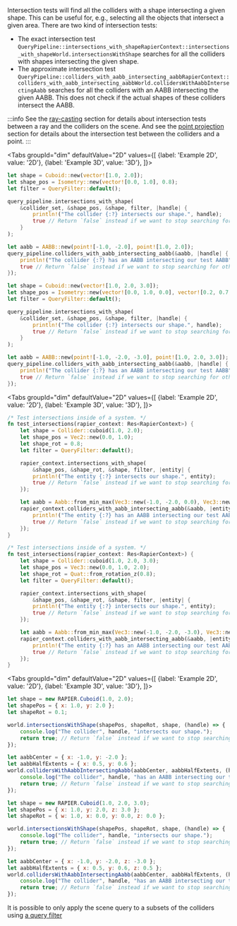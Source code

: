 
Intersection tests will find all the colliders with a shape intersecting a given shape. This can be useful for, e.g.,
selecting all the objects that intersect a given area. There are two kind of intersection tests:
- The exact intersection test <rapier>`QueryPipeline::intersections_with_shape`</rapier><bevy>`RapierContext::intersections_with_shape`</bevy><js>`World.intersectionsWithShape`</js>
  searches for all the colliders with shapes intersecting the given shape.
- The approximate intersection test <rapier>`QueryPipeline::colliders_with_aabb_intersecting_aabb`</rapier><bevy>`RapierContext::colliders_with_aabb_intersecting_aabb`</bevy><js>`World.collidersWithAabbIntersectingAabb`</js> searches
for all the colliders with an AABB intersecting the given AABB. This does not check if the actual shapes of these colliders
intersect the AABB.

:::info
See the [ray-casting](#ray-casting) section for details about intersection tests between a ray and the colliders on the scene.
And see the [point projection](#point-projection) section for details about the intersection test between the colliders and
a point.
:::

<rapier>

<Tabs
    groupId="dim"
    defaultValue="2D"
    values={[
        {label: 'Example 2D', value: '2D'},
        {label: 'Example 3D', value: '3D'},
    ]}>
<TabItem value="2D">

```rust
let shape = Cuboid::new(vector![1.0, 2.0]);
let shape_pos = Isometry::new(vector![0.0, 1.0], 0.8);
let filter = QueryFilter::default();

query_pipeline.intersections_with_shape(
    &collider_set, &shape_pos, &shape, filter, |handle| {
        println!("The collider {:?} intersects our shape.", handle);
        true // Return `false` instead if we want to stop searching for other colliders that contain this point.
    }
);

let aabb = AABB::new(point![-1.0, -2.0], point![1.0, 2.0]);
query_pipeline.colliders_with_aabb_intersecting_aabb(&aabb, |handle| {
    println!("The collider {:?} has an AABB intersecting our test AABB", handle);
    true // Return `false` instead if we want to stop searching for other colliders that contain this point.
});
```

</TabItem>
<TabItem value="3D">

```rust
let shape = Cuboid::new(vector![1.0, 2.0, 3.0]);
let shape_pos = Isometry::new(vector![0.0, 1.0, 0.0], vector![0.2, 0.7, 0.1]);
let filter = QueryFilter::default();

query_pipeline.intersections_with_shape(
    &collider_set, &shape_pos, &shape, filter, |handle| {
        println!("The collider {:?} intersects our shape.", handle);
        true // Return `false` instead if we want to stop searching for other colliders that contain this point.
    }
);

let aabb = AABB::new(point![-1.0, -2.0, -3.0], point![1.0, 2.0, 3.0]);
query_pipeline.colliders_with_aabb_intersecting_aabb(&aabb, |handle| {
    println!("The collider {:?} has an AABB intersecting our test AABB", handle);
    true // Return `false` instead if we want to stop searching for other colliders that contain this point.
});
```

</TabItem>
</Tabs>

</rapier>
<bevy>

<Tabs
    groupId="dim"
    defaultValue="2D"
    values={[
        {label: 'Example 2D', value: '2D'},
        {label: 'Example 3D', value: '3D'},
    ]}>
<TabItem value="2D">

```rust
/* Test intersections inside of a system. */
fn test_intersections(rapier_context: Res<RapierContext>) {
    let shape = Collider::cuboid(1.0, 2.0);
    let shape_pos = Vec2::new(0.0, 1.0);
    let shape_rot = 0.8;
    let filter = QueryFilter::default();

    rapier_context.intersections_with_shape(
        &shape_pos, &shape_rot, &shape, filter, |entity| {
        println!("The entity {:?} intersects our shape.", entity);
        true // Return `false` instead if we want to stop searching for other colliders that contain this point.
    });

    let aabb = Aabb::from_min_max(Vec3::new(-1.0, -2.0, 0.0), Vec3::new(1.0, 2.0, 0.0));
    rapier_context.colliders_with_aabb_intersecting_aabb(&aabb, |entity| {
        println!("The entity {:?} has an AABB intersecting our test AABB", entity);
        true // Return `false` instead if we want to stop searching for other colliders that contain this point.
    });
}
```

</TabItem>
<TabItem value="3D">

```rust
/* Test intersections inside of a system. */
fn test_intersections(rapier_context: Res<RapierContext>) {
    let shape = Collider::cuboid(1.0, 2.0, 3.0);
    let shape_pos = Vec3::new(0.0, 1.0, 2.0);
    let shape_rot = Quat::from_rotation_z(0.8);
    let filter = QueryFilter::default();

    rapier_context.intersections_with_shape(
        &shape_pos, &shape_rot, &shape, filter, |entity| {
        println!("The entity {:?} intersects our shape.", entity);
        true // Return `false` instead if we want to stop searching for other colliders that contain this point.
    });

    let aabb = Aabb::from_min_max(Vec3::new(-1.0, -2.0, -3.0), Vec3::new(1.0, 2.0, 3.0));
    rapier_context.colliders_with_aabb_intersecting_aabb(&aabb, |entity| {
        println!("The entity {:?} has an AABB intersecting our test AABB", entity);
        true // Return `false` instead if we want to stop searching for other colliders that contain this point.
    });
}
```

</TabItem>
</Tabs>

</bevy>
<js>

<Tabs
groupId="dim"
defaultValue="2D"
values={[
{label: 'Example 2D', value: '2D'},
{label: 'Example 3D', value: '3D'},
]}>
<TabItem value="2D">

```js
let shape = new RAPIER.Cuboid(1.0, 2.0);
let shapePos = { x: 1.0, y: 2.0 };
let shapeRot = 0.1;

world.intersectionsWithShape(shapePos, shapeRot, shape, (handle) => {
    console.log("The collider", handle, "intersects our shape.");
    return true; // Return `false` instead if we want to stop searching for other colliders that contain this point.
});

let aabbCenter = { x: -1.0, y: -2.0 };
let aabbHalfExtents = { x: 0.5, y: 0.6 };
world.collidersWithAabbIntersectingAabb(aabbCenter, aabbHalfExtents, (handle) => {
    console.log("The collider", handle, "has an AABB intersecting our test AABB");
    return true; // Return `false` instead if we want to stop searching for other colliders that contain this point.
});
```

</TabItem>
<TabItem value="3D">

```js
let shape = new RAPIER.Cuboid(1.0, 2.0, 3.0);
let shapePos = { x: 1.0, y: 2.0, z: 3.0 };
let shapeRot = { w: 1.0, x: 0.0, y: 0.0, z: 0.0 };

world.intersectionsWithShape(shapePos, shapeRot, shape, (handle) => {
    console.log("The collider", handle, "intersects our shape.");
    return true; // Return `false` instead if we want to stop searching for other colliders that contain this point.
});

let aabbCenter = { x: -1.0, y: -2.0, z: -3.0 };
let aabbHalfExtents = { x: 0.5, y: 0.6, z: 0.5 };
world.collidersWithAabbIntersectingAabb(aabbCenter, aabbHalfExtents, (handle) => {
    console.log("The collider", handle, "has an AABB intersecting our test AABB");
    return true; // Return `false` instead if we want to stop searching for other colliders that contain this point.
});
```

</TabItem>
</Tabs>

</js>

It is possible to only apply the scene query to a subsets of the colliders using [a query filter](#query-filters)